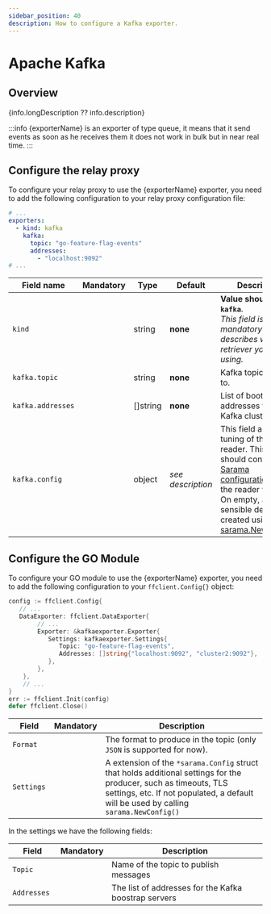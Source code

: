 ```yaml
---
sidebar_position: 40
description: How to configure a Kafka exporter.
---
```


# Apache Kafka

## Overview
{info.longDescription ?? info.description}

:::info
{exporterName} is an exporter of type queue, it means that it send events as soon as he receives them it does not work in bulk but in near real time.
:::
## Configure the relay proxy

To configure your relay proxy to use the {exporterName} exporter, you need to add the following
configuration to your relay proxy configuration file:

```yaml title="goff-proxy.yaml"
# ...
exporters:
  - kind: kafka
    kafka:
      topic: "go-feature-flag-events"
      addresses:
        - "localhost:9092"
# ...
```

| Field name        |    Mandatory     | Type     | Default           | Description                                                                                                                                                                                                                                                                                                |
|-------------------|:----------------:|----------|-------------------|------------------------------------------------------------------------------------------------------------------------------------------------------------------------------------------------------------------------------------------------------------------------------------------------------------|
| `kind`            |  <Mandatory />   | string   | **none**          | **Value should be `kafka`**.<br/>_This field is mandatory and describes which retriever you are using._                                                                                                                                                                                                    |
| `kafka.topic`     |  <Mandatory />   | string   | **none**          | Kafka topic to bind to.                                                                                                                                                                                                                                                                                    |
| `kafka.addresses` |  <Mandatory />   | []string | **none**          | List of bootstrap addresses for the Kafka cluster.                                                                                                                                                                                                                                                         |
| `kafka.config`    | <NotMandatory /> | object   | _see description_ | This field allows fine tuning of the Kafka reader. This object should contain the [Sarama configuration](https://pkg.go.dev/github.com/IBM/sarama#Config) that the reader will use. On empty, a sensible default is created using [sarama.NewConfig()](https://pkg.go.dev/github.com/IBM/sarama#NewConfig) |

## Configure the GO Module
To configure your GO module to use the {exporterName} exporter, you need to add the following
configuration to your `ffclient.Config{}` object:

```go title="example.go"
config := ffclient.Config{
   // ...
   DataExporter: ffclient.DataExporter{
        // ...
        Exporter: &kafkaexporter.Exporter{
           Settings: kafkaexporter.Settings{
              Topic: "go-feature-flag-events",
              Addresses: []string{"localhost:9092", "cluster2:9092"},
           },
        },
    },
    // ...
}
err := ffclient.Init(config)
defer ffclient.Close()
```

| Field        |    Mandatory     | Description                                                                                                                                                                                    |
|--------------|:----------------:|------------------------------------------------------------------------------------------------------------------------------------------------------------------------------------------------|
| `Format `     |  <NotMandatory />   | The format to produce in the topic (only `JSON` is supported for now).                                                                                                                                                         |
| `Settings ` |  <Mandatory />   | A extension of the `*sarama.Config` struct that holds additional settings for the producer, such as timeouts, TLS settings, etc. If not populated, a default will be used by calling `sarama.NewConfig()` |                                                                                                                                         |                                                                                                                                                     |

In the settings we have the following fields:

| Field        |    Mandatory     | Description                                                                                                                                                                                    |
|--------------|:----------------:|------------------------------------------------------------------------------------------------------------------------------------------------------------------------------------------------|
| `Topic `     |  <Mandatory />   | Name of the topic to publish messages                                                                                                                                                          |
| `Addresses ` |  <Mandatory />   | The list of addresses for the Kafka boostrap servers                                                                                                                                           |
